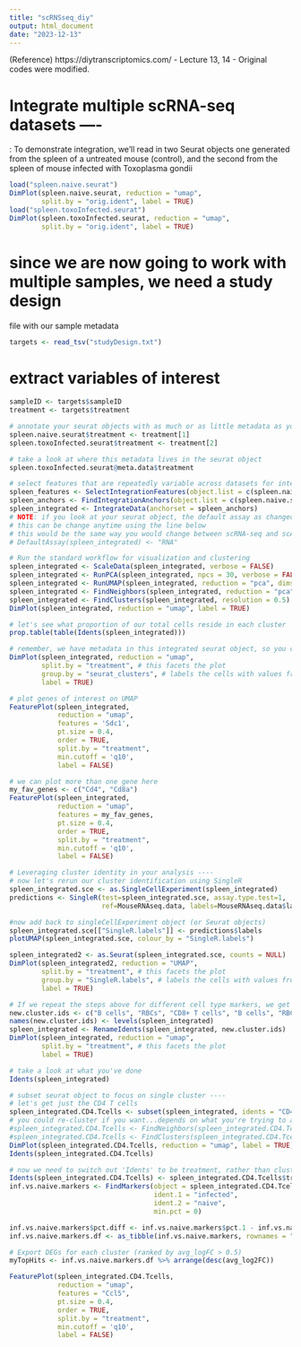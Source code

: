 ```yaml
---
title: "scRNSseq_diy"
output: html_document
date: "2023-12-13"
---
```

(Reference) https://diytranscriptomics.com/
- Lecture 13, 14
- Original codes were modified.

# Integrate multiple scRNA-seq datasets ----
: To demonstrate integration, we'll read in two Seurat objects 
one generated from the spleen of a untreated mouse (control), and the second
from the spleen of mouse infected with Toxoplasma gondii

```r
load("spleen.naive.seurat")
DimPlot(spleen.naive.seurat, reduction = "umap", 
        split.by = "orig.ident", label = TRUE)
load("spleen.toxoInfected.seurat")
DimPlot(spleen.toxoInfected.seurat, reduction = "umap", 
        split.by = "orig.ident", label = TRUE)
```

# since we are now going to work with multiple samples, we need a study design
file with our sample metadata
```r
targets <- read_tsv("studyDesign.txt")
```

# extract variables of interest

```r
sampleID <- targets$sampleID
treatment <- targets$treatment
```

```r
# annotate your seurat objects with as much or as little metadata as you want!
spleen.naive.seurat$treatment <- treatment[1]
spleen.toxoInfected.seurat$treatment <- treatment[2]

# take a look at where this metadata lives in the seurat object
spleen.toxoInfected.seurat@meta.data$treatment
```


```r
# select features that are repeatedly variable across datasets for integration
spleen_features <- SelectIntegrationFeatures(object.list = c(spleen.naive.seurat, spleen.toxoInfected.seurat))
spleen_anchors <- FindIntegrationAnchors(object.list = c(spleen.naive.seurat, spleen.toxoInfected.seurat), anchor.features = spleen_features)
spleen_integrated <- IntegrateData(anchorset = spleen_anchors)
# NOTE: if you look at your seurat object, the default assay as changed from 'RNA' to 'integrated'
# this can be change anytime using the line below
# this would be the same way you would change between scRNA-seq and scATAC-seq
# DefaultAssay(spleen_integrated) <- "RNA"
```




```r
# Run the standard workflow for visualization and clustering
spleen_integrated <- ScaleData(spleen_integrated, verbose = FALSE)
spleen_integrated <- RunPCA(spleen_integrated, npcs = 30, verbose = FALSE)
spleen_integrated <- RunUMAP(spleen_integrated, reduction = "pca", dims = 1:30)
spleen_integrated <- FindNeighbors(spleen_integrated, reduction = "pca", dims = 1:30)
spleen_integrated <- FindClusters(spleen_integrated, resolution = 0.5)
DimPlot(spleen_integrated, reduction = "umap", label = TRUE)
```

```r
# let's see what proportion of our total cells reside in each cluster
prop.table(table(Idents(spleen_integrated)))
```

```r
# remember, we have metadata in this integrated seurat object, so you can use this to split your UMAP
DimPlot(spleen_integrated, reduction = "umap", 
        split.by = "treatment", # this facets the plot 
        group.by = "seurat_clusters", # labels the cells with values from your group.by variable
        label = TRUE)
```

```r
# plot genes of interest on UMAP
FeaturePlot(spleen_integrated, 
            reduction = "umap", 
            features = 'Sdc1',
            pt.size = 0.4, 
            order = TRUE,
            split.by = "treatment",
            min.cutoff = 'q10',
            label = FALSE)
```

```r
# we can plot more than one gene here
my_fav_genes <- c("Cd4", "Cd8a")
FeaturePlot(spleen_integrated, 
            reduction = "umap", 
            features = my_fav_genes,
            pt.size = 0.4, 
            order = TRUE,
            split.by = "treatment",
            min.cutoff = 'q10',
            label = FALSE)
```

```r
# Leveraging cluster identity in your analysis ----
# now let's rerun our cluster identification using SingleR
spleen_integrated.sce <- as.SingleCellExperiment(spleen_integrated)
predictions <- SingleR(test=spleen_integrated.sce, assay.type.test=1, 
                       ref=MouseRNAseq.data, labels=MouseRNAseq.data$label.main)

```


```r
#now add back to singleCellExperiment object (or Seurat objects)
spleen_integrated.sce[["SingleR.labels"]] <- predictions$labels
plotUMAP(spleen_integrated.sce, colour_by = "SingleR.labels")

spleen_integrated2 <- as.Seurat(spleen_integrated.sce, counts = NULL)
DimPlot(spleen_integrated2, reduction = "UMAP", 
        split.by = "treatment", # this facets the plot 
        group.by = "SingleR.labels", # labels the cells with values from your group.by variable
        label = TRUE)
```

```r
# If we repeat the steps above for different cell type markers, we get a sense for the following cluster IDs
new.cluster.ids <- c("B cells", "RBCs", "CD8+ T cells", "B cells", "RBCs", "CD4+ T cells", "CD4+ T cells", "Monocytes/Macrophages", "Granulocytes", "Monocytes/Macrophages", "B cells", "Plasma cells", "Monocytes/Macrophages", "Monocytes/Macrophages", "Granulocytes", "CD8+ T cells", "CD8+ T cells", "17", "18", "19", "20") 
names(new.cluster.ids) <- levels(spleen_integrated)
spleen_integrated <- RenameIdents(spleen_integrated, new.cluster.ids)
DimPlot(spleen_integrated, reduction = "umap", 
        split.by = "treatment", # this facets the plot 
        label = TRUE)
```

```r
# take a look at what you've done
Idents(spleen_integrated)
```


```r
# subset seurat object to focus on single cluster ----
# let's get just the CD4 T cells
spleen_integrated.CD4.Tcells <- subset(spleen_integrated, idents = "CD4+ T cells")
# you could re-cluster if you want...depends on what you're trying to accomplish
#spleen_integrated.CD4.Tcells <- FindNeighbors(spleen_integrated.CD4.Tcells, dims = 1:10, k.param = 5)
#spleen_integrated.CD4.Tcells <- FindClusters(spleen_integrated.CD4.Tcells)
DimPlot(spleen_integrated.CD4.Tcells, reduction = "umap", label = TRUE)
Idents(spleen_integrated.CD4.Tcells)
```

```r
# now we need to switch out 'Idents' to be treatment, rather than cluster
Idents(spleen_integrated.CD4.Tcells) <- spleen_integrated.CD4.Tcells$treatment
inf.vs.naive.markers <- FindMarkers(object = spleen_integrated.CD4.Tcells, 
                                    ident.1 = "infected", 
                                    ident.2 = "naive", 
                                    min.pct = 0)

inf.vs.naive.markers$pct.diff <- inf.vs.naive.markers$pct.1 - inf.vs.naive.markers$pct.2
inf.vs.naive.markers.df <- as_tibble(inf.vs.naive.markers, rownames = "geneID")
```

```r
# Export DEGs for each cluster (ranked by avg_logFC > 0.5)
myTopHits <- inf.vs.naive.markers.df %>% arrange(desc(avg_log2FC))

FeaturePlot(spleen_integrated.CD4.Tcells, 
            reduction = "umap", 
            features = "Ccl5",
            pt.size = 0.4, 
            order = TRUE,
            split.by = "treatment",
            min.cutoff = 'q10',
            label = FALSE)
```
